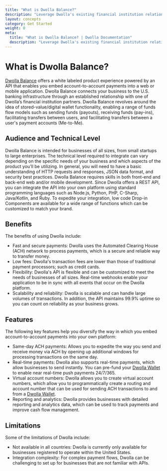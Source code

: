```yaml
---
title: "What is Dwolla Balance?"
description: "Leverage Dwolla's existing financial institution relationship to connect your business to the U.S. banking infrastructure."
layout: concepts
category: Get Started
weight: 0
meta:
  title: "What is Dwolla Balance? | Dwolla Documentation"
  description: "Leverage Dwolla's existing financial institution relationship to connect your business to the U.S. banking infrastructure."
---
```


# What is Dwolla Balance?

[Dwolla Balance](/docs/balance) offers a white labeled product experience powered by an API that enables you embed account-to-account payments into a web or mobile application. Dwolla Balance connects your business to the U.S. banking infrastructure through an established relationship with one of Dwolla’s financial institution partners. Dwolla Balance revolves around the idea of stored-value/digital wallet functionality, enabling a range of funds flow models such as sending funds (payouts), receiving funds (pay-ins), facilitating transfers between users, and facilitating transfers between a user's payment accounts (Me-to-Me).

## Audience and Technical Level

Dwolla Balance is intended for businesses of all sizes, from small startups to large enterprises. The technical level required to integrate can vary depending on the specific needs of your business and which aspects of the product you’ll be utilizing. In general, you will need to have a basic understanding of HTTP requests and responses, JSON data format, and security best practices. Dwolla Balance requires skills in both front-end and back-end web and/or mobile development. Since Dwolla offers a REST API, you can integrate the API into your own platform using standard programming languages such as Node.js, Python, PHP, C-Sharp, Java/Kotlin, and Ruby. To expedite your integration, low code Drop-in Components are available for a wide range of functions which can be customized to match your brand.

## Benefits

The benefits of using Dwolla include:

- Fast and secure payments: Dwolla uses the Automated Clearing House (ACH) network to process payments, which is a secure and reliable way to transfer money.
- Low fees: Dwolla's transaction fees are lower than those of traditional payment processors; such as credit cards.
- Flexibility: Dwolla's API is flexible and can be customized to meet the needs of businesses of all sizes. Real-time <span><ContentTooltip preset="webhook">webhooks</ContentTooltip></span> enable your application to be in sync with all events that occur on the Dwolla platform.
- Scalability and reliability: Dwolla is scalable and can handle large volumes of transactions. In addition, the API maintains 99.9% uptime so you can count on reliability as your business grows.

## Features

The following key features help you diversify the way in which you embed account-to-account payments into your own platform:

- Same-day ACH payments: Allows you to expedite the way you send and receive money via ACH by opening up additional windows for processing transactions on the same day.
- Real-time payments: Dwolla also supports real-time payments, which allow businesses to send instantly. You can pre-fund your [Dwolla Wallet](/docs/balance/balance-funding-source) to enable near real-time push payments 24/7/365.
- Virtual account numbers: Dwolla allows you to create virtual account numbers, which allow you to programmatically create a routing and account number that can be used for sending ACH transactions to and from a [Dwolla Wallet](/docs/balance/balance-funding-source).
- Reporting and analytics: Dwolla provides businesses with detailed reporting and analytics data, which can be used to track payments and improve cash flow management.

## Limitations

Some of the limitations of Dwolla include:

- Not available in all countries: Dwolla is currently only available for businesses registered to operate within the United States.
- Integration complexity: For complex payment flows, Dwolla can be challenging to set up for businesses that are not familiar with APIs.
